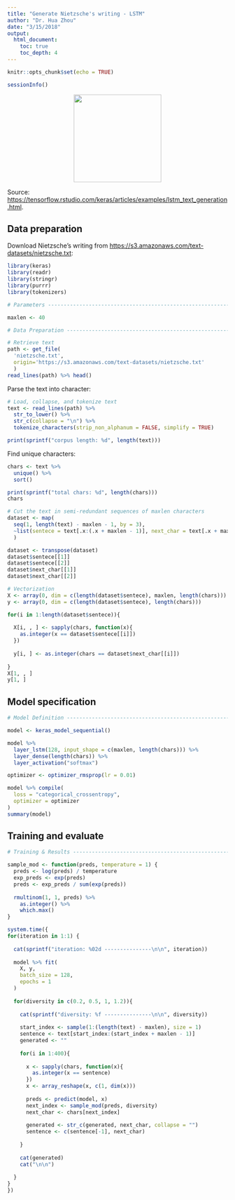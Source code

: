 ```yaml
---
title: "Generate Nietzsche's writing - LSTM"
author: "Dr. Hua Zhou"
date: "3/15/2018"
output: 
  html_document:
    toc: true
    toc_depth: 4
---
```


```r
knitr::opts_chunk$set(echo = TRUE)
```

```r
sessionInfo()
```

<p align="center">
![](./nietzsche.jpg){width=200px}
</p>

Source: <https://tensorflow.rstudio.com/keras/articles/examples/lstm_text_generation.html>.

## Data preparation

Download Nietzsche's writing from <https://s3.amazonaws.com/text-datasets/nietzsche.txt>:
```r
library(keras)
library(readr)
library(stringr)
library(purrr)
library(tokenizers)

# Parameters --------------------------------------------------------------

maxlen <- 40

# Data Preparation --------------------------------------------------------

# Retrieve text
path <- get_file(
  'nietzsche.txt', 
  origin='https://s3.amazonaws.com/text-datasets/nietzsche.txt'
  )
read_lines(path) %>% head()
```

Parse the text into character:
```r
# Load, collapse, and tokenize text
text <- read_lines(path) %>%
  str_to_lower() %>%
  str_c(collapse = "\n") %>%
  tokenize_characters(strip_non_alphanum = FALSE, simplify = TRUE)

print(sprintf("corpus length: %d", length(text)))
```
Find unique characters:
```r
chars <- text %>%
  unique() %>%
  sort()

print(sprintf("total chars: %d", length(chars)))
chars
```

```r
# Cut the text in semi-redundant sequences of maxlen characters
dataset <- map(
  seq(1, length(text) - maxlen - 1, by = 3), 
  ~list(sentece = text[.x:(.x + maxlen - 1)], next_char = text[.x + maxlen])
  )

dataset <- transpose(dataset)
dataset$sentece[[1]]
dataset$sentece[[2]]
dataset$next_char[[1]]
dataset$next_char[[2]]
```

```r
# Vectorization
X <- array(0, dim = c(length(dataset$sentece), maxlen, length(chars)))
y <- array(0, dim = c(length(dataset$sentece), length(chars)))

for(i in 1:length(dataset$sentece)){
  
  X[i, , ] <- sapply(chars, function(x){
    as.integer(x == dataset$sentece[[i]])
  })
  
  y[i, ] <- as.integer(chars == dataset$next_char[[i]])
  
}
X[1, , ]
y[1, ]
```

## Model specification

```r
# Model Definition --------------------------------------------------------

model <- keras_model_sequential()

model %>%
  layer_lstm(128, input_shape = c(maxlen, length(chars))) %>%
  layer_dense(length(chars)) %>%
  layer_activation("softmax")

optimizer <- optimizer_rmsprop(lr = 0.01)

model %>% compile(
  loss = "categorical_crossentropy", 
  optimizer = optimizer
)
summary(model)
```

## Training and evaluate

```r
# Training & Results ----------------------------------------------------

sample_mod <- function(preds, temperature = 1) {
  preds <- log(preds) / temperature
  exp_preds <- exp(preds)
  preds <- exp_preds / sum(exp(preds))
  
  rmultinom(1, 1, preds) %>% 
    as.integer() %>%
    which.max()
}

system.time({
for(iteration in 1:1) {
  
  cat(sprintf("iteration: %02d ---------------\n\n", iteration))
  
  model %>% fit(
    X, y,
    batch_size = 128,
    epochs = 1
  )
  
  for(diversity in c(0.2, 0.5, 1, 1.2)){
    
    cat(sprintf("diversity: %f ---------------\n\n", diversity))
    
    start_index <- sample(1:(length(text) - maxlen), size = 1)
    sentence <- text[start_index:(start_index + maxlen - 1)]
    generated <- ""
    
    for(i in 1:400){
      
      x <- sapply(chars, function(x){
        as.integer(x == sentence)
      })
      x <- array_reshape(x, c(1, dim(x)))
      
      preds <- predict(model, x)
      next_index <- sample_mod(preds, diversity)
      next_char <- chars[next_index]
      
      generated <- str_c(generated, next_char, collapse = "")
      sentence <- c(sentence[-1], next_char)
      
    }
    
    cat(generated)
    cat("\n\n")
    
  }
}
})
```